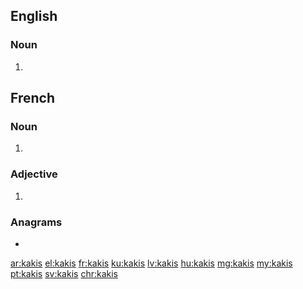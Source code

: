 {{also|kaķis}}
==English==

===Noun===
{{head|en|noun plural form}}

# {{plural of|kaki|lang=en}}

==French==

===Noun===
{{head|fr|noun plural form}}
# {{plural of|kaki|lang=fr}}

===Adjective===
{{head|fr|masculine plural form}}
# {{masculine plural of|kaki|lang=fr}}
===Anagrams===
* {{l|en|kaiks}}

[[ar:kakis]]
[[el:kakis]]
[[fr:kakis]]
[[ku:kakis]]
[[lv:kakis]]
[[hu:kakis]]
[[mg:kakis]]
[[my:kakis]]
[[pt:kakis]]
[[sv:kakis]]
[[chr:kakis]]